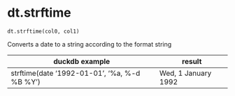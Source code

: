 # dt.strftime { #duckops.dt.strftime }

`dt.strftime(col0, col1)`

Converts a date to a string according to the format string

| duckdb example | result |
| -------------- | ------ |
| strftime(date '1992-01-01', '%a, %-d %B %Y') | Wed, 1 January 1992 |
